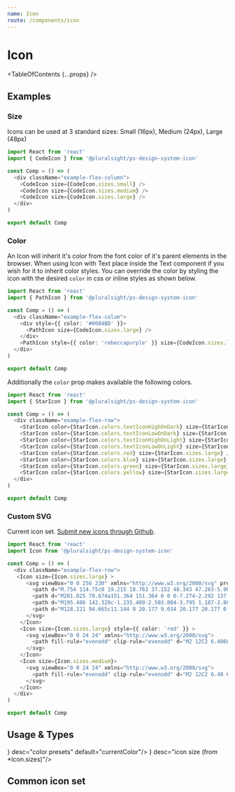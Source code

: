 ```yaml
---
name: Icon
route: /components/icon
---
```


# Icon

<TableOfContents {...props} />

## Examples

### Size

Icons can be used at 3 standard sizes: Small (16px), Medium (24px), Large (48px)

```typescript
import React from 'react'
import { CodeIcon } from '@pluralsight/ps-design-system-icon'

const Comp = () => (
  <div className="example-flex-column">
    <CodeIcon size={CodeIcon.sizes.small} />
    <CodeIcon size={CodeIcon.sizes.medium} />
    <CodeIcon size={CodeIcon.sizes.large} />
  </div>
)

export default Comp

```

### Color

An Icon will inherit it's color from the font color of it's parent elements in the browser. When using Icon with Text place inside the Text component if you wish for it to inherit color styles. You can override the color by styling the icon with the desired `color` in css or inline styles as shown below.

```typescript
import React from 'react'
import { PathIcon } from '@pluralsight/ps-design-system-icon'

const Comp = () => (
  <div className="example-flex-colum">
    <div style={{ color: '#0084BD' }}>
      <PathIcon size={CodeIcon.sizes.large} />
    </div>
    <PathIcon style={{ color: 'rebeccapurple' }} size={CodeIcon.sizes.large} />
  </div>
)

export default Comp

```

Additionally the `color` prop makes available the following colors.

```typescript
import React from 'react'
import { StarIcon } from '@pluralsight/ps-design-system-icon'

const Comp = () => (
  <div className="example-flex-row">
    <StarIcon color={StarIcon.colors.textIconHighOnDark} size={StarIcon.sizes.large} />
    <StarIcon color={StarIcon.colors.textIconLowOnDark} size={StarIcon.sizes.large} />
    <StarIcon color={StarIcon.colors.textIconHighOnLight} size={StarIcon.sizes.large} />
    <StarIcon color={StarIcon.colors.textIconLowOnLight} size={StarIcon.sizes.large} />
    <StarIcon color={StarIcon.colors.red} size={StarIcon.sizes.large} />
    <StarIcon color={StarIcon.colors.blue} size={StarIcon.sizes.large} />
    <StarIcon color={StarIcon.colors.green} size={StarIcon.sizes.large} />
    <StarIcon color={StarIcon.colors.yellow} size={StarIcon.sizes.large} />
  </div>
)

export default Comp

```

### Custom SVG

Current icon set. [Submit new icons through Github](https://github.com/pluralsight/design-system/issues).

```typescript
import React from 'react'
import Icon from '@pluralsight/ps-design-system-icon'

const Comp = () => (
  <div className="example-flex-row">
   <Icon size={Icon.sizes.large} >
      <svg viewBox="0 0 256 230" xmlns="http://www.w3.org/2000/svg" preserveAspectRatio="xMinYMin meet">
        <path d="M.754 114.75c0 19.215 18.763 37.152 48.343 47.263-5.907 29.737-1.058 53.706 15.136 63.045 16.645 9.6 41.443 2.955 64.98-17.62 22.943 19.744 46.13 27.514 62.31 18.148 16.63-9.627 21.687-35.221 15.617-65.887 30.81-10.186 48.044-25.481 48.044-44.949 0-18.769-18.797-35.006-47.979-45.052 6.535-31.933.998-55.32-15.867-65.045-16.259-9.376-39.716-1.204-62.996 19.056C104.122 2.205 80.897-4.36 64.05 5.392 47.806 14.795 43.171 39.2 49.097 69.487 20.515 79.452.754 96.057.754 114.75z" fill="#FFF"/>
        <path d="M201.025 79.674a151.364 151.364 0 0 0-7.274-2.292 137.5 137.5 0 0 0 1.124-4.961c5.506-26.728 1.906-48.26-10.388-55.348-11.787-6.798-31.065.29-50.535 17.233a151.136 151.136 0 0 0-5.626 5.163 137.573 137.573 0 0 0-3.744-3.458c-20.405-18.118-40.858-25.752-53.139-18.643-11.776 6.817-15.264 27.06-10.307 52.39a150.91 150.91 0 0 0 1.67 7.484c-2.894.822-5.689 1.698-8.363 2.63-23.922 8.34-39.2 21.412-39.2 34.97 0 14.004 16.4 28.05 41.318 36.566a128.44 128.44 0 0 0 6.11 1.91 147.813 147.813 0 0 0-1.775 8.067c-4.726 24.89-1.035 44.653 10.71 51.428 12.131 6.995 32.491-.195 52.317-17.525 1.567-1.37 3.14-2.823 4.715-4.346a148.34 148.34 0 0 0 6.108 5.573c19.204 16.525 38.17 23.198 49.905 16.405 12.12-7.016 16.058-28.247 10.944-54.078-.39-1.973-.845-3.988-1.355-6.04 1.43-.422 2.833-.858 4.202-1.312 25.904-8.582 42.757-22.457 42.757-36.648 0-13.607-15.77-26.767-40.174-35.168z" fill="#53C1DE"/>
        <path d="M195.406 142.328c-1.235.409-2.503.804-3.795 1.187-2.86-9.053-6.72-18.68-11.442-28.625 4.507-9.71 8.217-19.213 10.997-28.208 2.311.67 4.555 1.375 6.717 2.12 20.91 7.197 33.664 17.84 33.664 26.04 0 8.735-13.775 20.075-36.14 27.486zm-9.28 18.389c2.261 11.422 2.584 21.749 1.086 29.822-1.346 7.254-4.052 12.09-7.398 14.027-7.121 4.122-22.35-1.236-38.772-15.368-1.883-1.62-3.78-3.35-5.682-5.18 6.367-6.964 12.73-15.06 18.94-24.05 10.924-.969 21.244-2.554 30.603-4.717.46 1.86.87 3.683 1.223 5.466zm-93.85 43.137c-6.957 2.457-12.498 2.527-15.847.596-7.128-4.11-10.09-19.98-6.049-41.265a138.507 138.507 0 0 1 1.65-7.502c9.255 2.047 19.5 3.52 30.45 4.408 6.251 8.797 12.798 16.883 19.396 23.964a118.863 118.863 0 0 1-4.305 3.964c-8.767 7.664-17.552 13.1-25.294 15.835zm-32.593-61.58c-11.018-3.766-20.117-8.66-26.354-14-5.604-4.8-8.434-9.565-8.434-13.432 0-8.227 12.267-18.722 32.726-25.855a139.276 139.276 0 0 1 7.777-2.447c2.828 9.197 6.537 18.813 11.013 28.537-4.534 9.869-8.296 19.638-11.15 28.943a118.908 118.908 0 0 1-5.578-1.746zm10.926-74.37c-4.247-21.703-1.427-38.074 5.67-42.182 7.56-4.376 24.275 1.864 41.893 17.507 1.126 1 2.257 2.047 3.39 3.13-6.564 7.049-13.051 15.074-19.248 23.82-10.627.985-20.8 2.567-30.152 4.686a141.525 141.525 0 0 1-1.553-6.962zm97.467 24.067a306.982 306.982 0 0 0-6.871-11.3c7.21.91 14.117 2.12 20.603 3.601-1.947 6.241-4.374 12.767-7.232 19.457a336.42 336.42 0 0 0-6.5-11.758zm-39.747-38.714c4.452 4.823 8.911 10.209 13.297 16.052a284.245 284.245 0 0 0-26.706-.006c4.39-5.789 8.887-11.167 13.409-16.046zm-40.002 38.78a285.24 285.24 0 0 0-6.378 11.685c-2.811-6.667-5.216-13.222-7.18-19.552 6.447-1.443 13.322-2.622 20.485-3.517a283.79 283.79 0 0 0-6.927 11.384zm7.133 57.683c-7.4-.826-14.379-1.945-20.824-3.348 1.995-6.442 4.453-13.138 7.324-19.948a283.494 283.494 0 0 0 6.406 11.692 285.27 285.27 0 0 0 7.094 11.604zm33.136 27.389c-4.575-4.937-9.138-10.397-13.595-16.27 4.326.17 8.737.256 13.22.256 4.606 0 9.159-.103 13.64-.303-4.4 5.98-8.843 11.448-13.265 16.317zm46.072-51.032c3.02 6.884 5.566 13.544 7.588 19.877-6.552 1.495-13.625 2.699-21.078 3.593a337.537 337.537 0 0 0 6.937-11.498 306.632 306.632 0 0 0 6.553-11.972zm-14.915 7.15a316.478 316.478 0 0 1-10.84 17.49c-6.704.479-13.632.726-20.692.726-7.031 0-13.871-.219-20.458-.646A273.798 273.798 0 0 1 96.72 133.28a271.334 271.334 0 0 1-9.64-18.206 273.864 273.864 0 0 1 9.611-18.216v.002a271.252 271.252 0 0 1 10.956-17.442c6.72-.508 13.61-.774 20.575-.774 6.996 0 13.895.268 20.613.78a290.704 290.704 0 0 1 10.887 17.383 316.418 316.418 0 0 1 9.741 18.13 290.806 290.806 0 0 1-9.709 18.29zm19.913-107.792c7.566 4.364 10.509 21.961 5.755 45.038a127.525 127.525 0 0 1-1.016 4.492c-9.374-2.163-19.554-3.773-30.212-4.773-6.209-8.841-12.642-16.88-19.1-23.838a141.92 141.92 0 0 1 5.196-4.766c16.682-14.518 32.273-20.25 39.377-16.153z" fill="#FFF"/>
        <path d="M128.221 94.665c11.144 0 20.177 9.034 20.177 20.177 0 11.144-9.033 20.178-20.177 20.178-11.143 0-20.177-9.034-20.177-20.178 0-11.143 9.034-20.177 20.177-20.177" fill="#53C1DE"/>
      </svg>
    </Icon>
    <Icon size={Icon.sizes.large} style={{ color: 'red' }} >
      <svg viewBox="0 0 24 24" xmlns="http://www.w3.org/2000/svg">
        <path fill-rule="evenodd" clip-rule="evenodd" d="M2 12C2 6.48609 6.48609 2 12 2C17.5139 2 22 6.48609 22 12C22 17.5139 17.5139 22 12 22C6.48609 22 2 17.5139 2 12ZM4 12C4 7.58887 7.58887 4 12 4C16.4111 4 20 7.58887 20 12C20 16.4111 16.4111 20 12 20C7.58887 20 4 16.4111 4 12ZM6.64645 13.0607C6.45118 12.8654 6.45118 12.5488 6.64645 12.3536L7.35355 11.6464C7.54882 11.4512 7.8654 11.4512 8.06066 11.6464L10 13.5858L15.9393 7.64645C16.1346 7.45118 16.4512 7.45118 16.6464 7.64645L17.3536 8.35355C17.5488 8.54882 17.5488 8.8654 17.3536 9.06066L10.3536 16.0607C10.1583 16.2559 9.84171 16.2559 9.64645 16.0607L6.64645 13.0607Z" />
      </svg>
    </Icon>
    <Icon size={Icon.sizes.medium}>
      <svg viewBox="0 0 24 24" xmlns="http://www.w3.org/2000/svg">
        <path fill-rule="evenodd" clip-rule="evenodd" d="M2 12C2 6.48 6.48 2 12 2C17.52 2 22 6.48 22 12C22 17.52 17.52 22 12 22C6.48 22 2 17.52 2 12ZM4 12C4 16.41 7.59 20 12 20C16.41 20 20 16.41 20 12C20 7.59 16.41 4 12 4C7.59 4 4 7.59 4 12ZM12.5 7C12.7761 7 13 7.22386 13 7.5V11H16.5C16.7761 11 17 11.2239 17 11.5V12.5C17 12.7761 16.7761 13 16.5 13H13V16.5C13 16.7761 12.7761 17 12.5 17H11.5C11.2239 17 11 16.7761 11 16.5V13H7.5C7.22386 13 7 12.7761 7 12.5V11.5C7 11.2239 7.22386 11 7.5 11H11V7.5C11 7.22386 11.2239 7 11.5 7H12.5Z" />
      </svg>
    </Icon>
  </div>
)

export default Comp

```
## Usage & Types

<Usage install="npm install @pluralsight/ps-design-system-icon"
  import="import Icon from '@pluralsight/ps-design-system-icon'"
  packageName="icon"
/>

<TypesTable>
  <TypesProp name="color" type={<TypesEnum enum={Icon.colors}/>} desc="color presets" default="currentColor"/>
  <TypesProp name="size" type={<TypesEnum enum={Icon.sizes}/>} desc="icon size (from *Icon.sizes)"/>
</TypesTable>

<h2 id="common-icon-set">Common icon set</h2>

<IconCommonSet />
